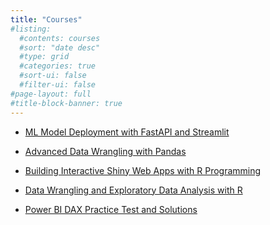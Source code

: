 ```yaml
---
title: "Courses"
#listing:
  #contents: courses
  #sort: "date desc"
  #type: grid
  #categories: true
  #sort-ui: false
  #filter-ui: false
#page-layout: full
#title-block-banner: true
---
```


-   [ML Model Deployment with FastAPI and Streamlit](https://www.udemy.com/course/ml-model-deployment-with-fastapi-and-streamlit/?referralCode=F5A92CE034F17099C9F0)

-   [Advanced Data Wrangling with Pandas](https://www.udemy.com/course/advanced-data-wrangling-with-pandas/?referralCode=3AD7BB5C8CC0CBBF7D54)

-   [Building Interactive Shiny Web Apps with R Programming](https://www.udemy.com/course/building-interactive-shiny-web-apps-with-r-programming/?referralCode=D14E5F6ED868849C8504)

-   [Data Wrangling and Exploratory Data Analysis with R](https://www.udemy.com/course/practical-data-analysis-with-r-programming/?referralCode=51DF29BB00C08C188480)

-   [Power BI DAX Practice Test and Solutions](https://www.udemy.com/course/power-bi-dax-practice-test-and-solutions/?referralCode=ADCE2EFFBB1C7548B824)
